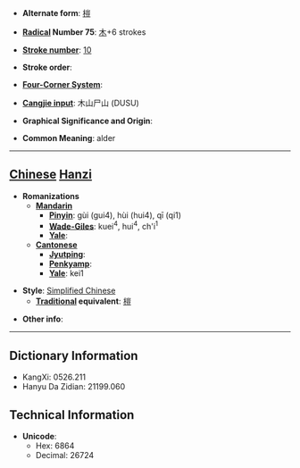 * '''Alternate form''': [[榿]]

* '''[[Wiktionary:Chinese radical index| Radical]] Number 75''': [[Wiktionary:Chinese radical index 木|木]]+6 strokes

* '''[[Wiktionary:Chinese total strokes index|Stroke number]]''': [[Wiktionary:Chinese total strokes index 10|10]]

* '''Stroke order''': 

* '''[[Wiktionary:Chinese four corner index|Four-Corner System]]''': 

* '''[[Wiktionary:Chinese Cangjie index|Cangjie input]]''': 木山尸山 (DUSU)

* '''Graphical Significance and Origin''': 

* '''Common Meaning''': alder

----

== [[Chinese]] [[Hanzi]] ==

* '''Romanizations'''
** '''[[Mandarin]]'''
*** '''[[Pinyin]]''': gùi (gui4), hùi (hui4), qī (qi1)
*** '''[[Wade-Giles]]''': kuei<sup>4</sup>, hui<sup>4</sup>, ch'i<sup>1</sup>
*** '''[[Yale]]''': 
** '''[[Cantonese]]'''
*** '''[[Jyutping]]''':
*** '''[[Penkyamp]]''': 
*** '''[[Yale]]''': kei1

* '''Style''': [[Simplified Chinese]] 
** '''[[Traditional Chinese|Traditional]] equivalent''': [[榿]]

* '''Other info''': 

----

== Dictionary Information ==

* KangXi: 0526.211
* Hanyu Da Zidian: 21199.060

== Technical Information ==

* '''Unicode''':
** Hex: 6864
** Decimal: 26724